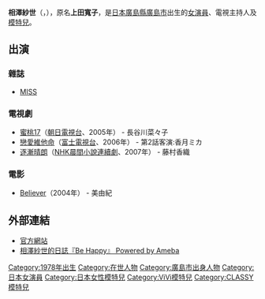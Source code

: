{{noteTA
|G1=JP}}
{{japanese|japanese=相沢 紗世|kana=あいざわ さよ|romaji=Aizawa Sayo}}

'''相澤紗世'''（{{jpn|j=相沢紗世|kn=あいざわ さよ}}，{{bd|1978年7月24日}}），原名'''上田寬子'''，是[[日本|日本]][[廣島縣|廣島縣]][[廣島市|廣島市]]出生的[[女演員|女演員]]、電視主持人及[[模特兒|模特兒]]。

== 出演 ==
=== 雜誌 ===
* [[MISS|MISS]]

=== 電視劇 ===
* [[蜜桃17|蜜桃17]]（[[朝日電視台|朝日電視台]]、2005年） - 長谷川菜々子
* [[戀愛維他命|戀愛維他命]]（[[富士電視台|富士電視台]]、2006年） - 第2話客演:香月ミカ 
* [[逐漸晴朗|逐漸晴朗]]（[[日本放送協會|NHK]][[晨間小說連續劇|晨間小說連續劇]]、2007年） - 藤村香織

=== 電影 ===
* [[Believer|Believer]]（2004年） - 美由紀

== 外部連結 ==
* [http://www.jap.co.jp/aizawa/ 官方網站] {{Wayback|url=http://www.jap.co.jp/aizawa/ |date=20200218001439 }}
* [http://ameblo.jp/aizawa-sayo/ 相澤紗世的日誌『Be Happy』 Powered by Ameba] {{Wayback|url=http://ameblo.jp/aizawa-sayo/ |date=20210421214735 }}

{{actor-stub}}

{{DEFAULTSORT:Aizawa, Sayo}}
[[Category:1978年出生|Category:1978年出生]]
[[Category:在世人物|Category:在世人物]]
[[Category:廣島市出身人物|Category:廣島市出身人物]]
[[Category:日本女演員|Category:日本女演員]]
[[Category:日本女性模特兒|Category:日本女性模特兒]]
[[Category:ViVi模特兒|Category:ViVi模特兒]]
[[Category:CLASSY模特兒|Category:CLASSY模特兒]]
